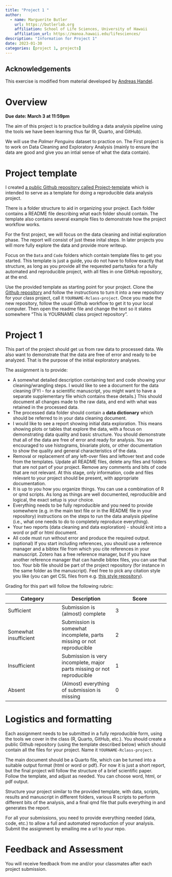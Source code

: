 ```yaml
---
title: "Project 1 "
author:
  - name: Marguerite Butler
    url: https://butlerlab.org
    affiliation: School of Life Sciences, University of Hawaii
    affiliation_url: https://manoa.hawaii.edu/lifesciences/
description: "Information for Project 1"
date: 2023-01-30
categories: [project 1, projects]
---
```

## Acknowledgements

This exercise is modified from material developed by [Andreas Handel](https://www.andreashandel.com).

# Overview

**Due date: March 3 at 11:59pm**

The aim of this project is to practice building a data analysis pipeline using the tools we have been learning thus far (R, Quarto, and GitHub). 

We will use the *Palmer Penguins* dataset to practice on. The First project is to work on Data Cleaning and Exploratory Analysis (mainly to ensure the data are good and give you an intial sense of what the data contain). 

# Project template

I created [a public Github repository called Project-template](https://github.com/mbutler808/Project-template) which is intended to serve as a template for doing a reproducible data analysis project. 

There is a folder structure to aid in organizing your project. Each folder contains a README file describing what each folder should contain. The template also contains several example files to demonstrate how the project workflow works. 

For the first project, we will focus on the data cleaning and initial exploration phase. The report will consist of just these inital steps. In later projects you will more fully explore the data and provide more writeup. 

Focus on the `Data` and `Code` folders which contain template files to get you started. This template is just a guide, you do not have to follow exactly that structure, as long as you provide all the requested parts/tasks for a fully automated and reproducible project, with all files in one GitHub repository, at the end.

Use the provided template as starting point for your project. Clone the [Github repository](https://github.com/mbutler808/Project-template) and follow the instructions to turn it into a new repository for your class project, call it `YOURNAME-Rclass-project`. Once you made the new repository, follow the usual Github workflow to get it to your local computer. Then open the readme file and change the text so it states somewhere "This is YOURNAME class project repository".


# Project 1

This part of the project should get us from raw data to processed data. We also want to demonstrate that the data are free of error and ready to be analyzed. That is the purpose of the initial exploratory analyses. 

The assignment is to provide: 

* A somewhat detailed description containing text and code showing your cleaning/wrangling steps. I would like to see a document for the data cleaning (FYI - for a scientific manuscript, you might want to have a separate supplementary file which contains these details.) This should document all changes made to the raw data, and end with what was retained in the processed data. 
* The processed data folder should contain a **data dictionary** which should be referred to in your data cleaning document.
* I would like to see a report showing initial data exploration. This means showing plots or tables that explore the data, with a focus on demonstrating data quality and basic structure. You should demonstrate that all of the data are free of error and ready for analysis. You are encouraged to use histograms, bivariate plots, or other documentation to show the quality and general characteristics of the data. 
* Removal or replacement of any left-over files and leftover text and code from the templates. Update all README files, delete any files and folders that are not part of your project. Remove any comments and bits of code that are not relevant. At this stage, only information, code and files relevant to your project should be present, with appropriate documentation.
* It is up to you how you organize things. You can use a combination of R or qmd scripts. As long as things are well documented, reproducible and logical, the exact setup is your choice.
* Everything needs to be fully reproducible and you need to provide somewhere (e.g. in the main text file or in the README file in your repository) instructions on the steps to run the data analysis pipeline (i.e., what one needs to do to completely reproduce everything).
* Your two reports (data cleaning and data exploration) - should knit into a word or pdf or html document.
* All code must run without error and produce the required output. 
* (optional) If you start including references, you should use a reference manager and a bibtex file from which you cite references in your manuscript. Zotero has a free reference manager, but if you have another reference manager that can handle bibtex files, you can use that too. Your bib file should be part of the project repository (for instance in the same folder as the manuscript). Feel free to pick any citation style you like (you can get CSL files from e.g. [this style repository](https://www.zotero.org/styles)).

Grading for this part will follow the following rubric: 

| **Category** | **Description**  | **Score** |
| --- | --- | --- |
| Sufficient | Submission is (almost) complete | 3 |
| Somewhat insufficient | Submission is somewhat incomplete, parts missing or not reproducible| 2 |
| Insufficient | Submission is very incomplete, major parts missing or not reproducible| 1 |
| Absent | (Almost) everything of submission is missing | 0 |


# Logistics and formatting

Each assignment needs to be submitted in a fully reproducible form, using the tools we cover in the class (R, Quarto, GitHub, etc.). You should create a public Github repository (using the template described below) which should contain all the files for your project. Name it `YOURNAME-Rclass-project`. 

The main document should be a Quarto file, which can be turned into a suitable output format (html or word or pdf). For now it is just a short report, but the final project will follow the structure of a brief scientific paper. Follow the template, and adjust as needed. You can choose word, html, or pdf output. 

Structure your project similar to the provided template, with data, scripts, results and manuscript in different folders, various R scripts to perform different bits of the analysis, and a final qmd file that pulls everything in and generates the report. 

For all your submissions, you need to provide everything needed (data, code, etc.) to allow a full and automated reproduction of your analysis. Submit the assignment by emailing me a url to your repo. 


# Feedback and Assessment

You will receive feedback from me and/or your classmates after each project submission. 


